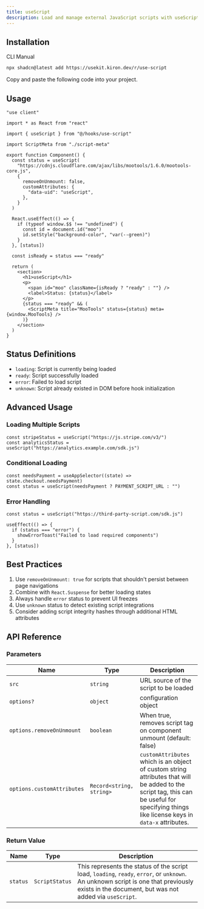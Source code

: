 ```yaml
---
title: useScript
description: Load and manage external JavaScript scripts with useScript.
---
```


<ComponentPreview name="use-script-demo" />

## Installation

<Tabs defaultValue="cli">

<TabsList>
  <TabsTrigger value="cli">CLI</TabsTrigger>
  <TabsTrigger value="manual">Manual</TabsTrigger>
</TabsList>

<TabsContent value="cli">

```bash
npx shadcn@latest add https://usekit.kiron.dev/r/use-script
```

</TabsContent>

<TabsContent value="manual">

<Steps>

<Step>Copy and paste the following code into your project.</Step>

<ComponentSource name="use-script" />

</Steps>

</TabsContent>

</Tabs>

## Usage

```tsx {5, 10-18}
"use client"

import * as React from "react"

import { useScript } from "@/hooks/use-script"

import ScriptMeta from "./script-meta"

export function Component() {
  const status = useScript(
    "https://cdnjs.cloudflare.com/ajax/libs/mootools/1.6.0/mootools-core.js",
    {
      removeOnUnmount: false,
      customAttributes: {
        "data-uid": "useScript",
      },
    }
  )

  React.useEffect(() => {
    if (typeof window.$$ !== "undefined") {
      const id = document.id("moo")
      id.setStyle("background-color", "var(--green)")
    }
  }, [status])

  const isReady = status === "ready"

  return (
    <section>
      <h1>useScript</h1>
      <p>
        <span id="moo" className={isReady ? "ready" : ""} />
        <label>Status: {status}</label>
      </p>
      {status === "ready" && (
        <ScriptMeta title="MooTools" status={status} meta={window.MooTools} />
      )}
    </section>
  )
}
```

## Status Definitions

- `loading`: Script is currently being loaded
- `ready`: Script successfully loaded
- `error`: Failed to load script
- `unknown`: Script already existed in DOM before hook initialization

## Advanced Usage

### Loading Multiple Scripts

```tsx
const stripeStatus = useScript("https://js.stripe.com/v3/")
const analyticsStatus = useScript("https://analytics.example.com/sdk.js")
```

### Conditional Loading

```tsx
const needsPayment = useAppSelector((state) => state.checkout.needsPayment)
const status = useScript(needsPayment ? PAYMENT_SCRIPT_URL : "")
```

### Error Handling

```tsx
const status = useScript("https://third-party-script.com/sdk.js")

useEffect(() => {
  if (status === "error") {
    showErrorToast("Failed to load required components")
  }
}, [status])
```

## Best Practices

1. Use `removeOnUnmount: true` for scripts that shouldn't persist between page navigations
2. Combine with `React.Suspense` for better loading states
3. Always handle `error` status to prevent UI freezes
4. Use `unknown` status to detect existing script integrations
5. Consider adding script integrity hashes through additional HTML attributes

## API Reference

### Parameters

| Name                       | Type                     | Description                                                                                                                                                                                |
| -------------------------- | ------------------------ | ------------------------------------------------------------------------------------------------------------------------------------------------------------------------------------------ |
| `src`                      | `string`                 | URL source of the script to be loaded                                                                                                                                                      |
| `options?`                 | `object`                 | configuration object                                                                                                                                                                       |
| `options.removeOnUnmount`  | `boolean`                | When true, removes script tag on component unmount (default: false)                                                                                                                        |
| `options.customAttributes` | `Record<string, string>` | `customAttributes` which is an object of custom string attributes that will be added to the script tag, this can be useful for specifying things like license keys in `data-x` attributes. |

### Return Value

| Name     | Type           | Description                                                                                                                                                                                   |
| -------- | -------------- | --------------------------------------------------------------------------------------------------------------------------------------------------------------------------------------------- |
| `status` | `ScriptStatus` | This represents the status of the script load, `loading`, `ready`, `error`, or `unknown`. An unknown script is one that previously exists in the document, but was not added via `useScript`. |
